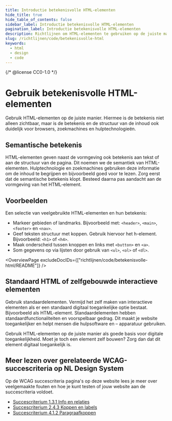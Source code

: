 ```yaml
---
title: Introductie betekenisvolle HTML-elementen
hide_title: true
hide_table_of_contents: false
sidebar_label: Introductie betekenisvolle HTML-elementen
pagination_label: Introductie betekenisvolle HTML-elementen
description: Richtlijnen om HTML-elementen te gebruiken op de juiste manier.
slug: /richtlijnen/code/betekenisvolle-html
keywords:
  - html
  - design
  - code
---
```


{/* @license CC0-1.0 */}


# Gebruik betekenisvolle HTML-elementen

Gebruik HTML-elementen op de juiste manier. Hiermee is de betekenis niet alleen zichtbaar, maar is de betekenis en de structuur van de inhoud ook duidelijk voor browsers, zoekmachines en hulptechnologieën.

## Semantische betekenis

HTML-elementen geven naast de vormgeving ook betekenis aan tekst of aan de structuur van de pagina. Dit noemen we de semantiek van HTML-elementen. Hulptechnologie en zoekmachines gebruiken deze informatie om de inhoud te begrijpen en bijvoorbeeld goed voor te lezen. Zorg eerst dat de semantische betekenis klopt. Besteed daarna pas aandacht aan de vormgeving van het HTML-element.

## Voorbeelden

Een selectie van veelgebruikte HTML-elementen en hun betekenis:

- Markeer gebieden of landmarks. Bijvoorbeeld met: `<header>`, `<main>`, `<footer>` en `<nav>`.
- Geef teksten structuur met koppen. Gebruik hiervoor het h-element. Bijvoorbeeld: `<h1>` of `<h4>`.
- Maak onderscheid tussen knoppen en links met `<button>` en `<a>`.
- Som gegevens op via lijsten door gebruik van `<ul>`, `<ol>` of `<dl>`.

<OverviewPage excludeDocIDs={["richtlijnen/code/betekenisvolle-html/README"]} />

## Standaard HTML of zelfgebouwde interactieve elementen

Gebruik standaardelementen. Vermijd het zelf maken van interactieve elementen als er een standaard digitaal toegankelijke optie bestaat. Bijvoorbeeld als HTML-element. Standaardelementen hebben standaardfunctionaliteiten en voorspelbaar gedrag. Dit maakt je website toegankelijker en helpt mensen die hulpsoftware en – apparatuur gebruiken.

Gebruik HTML-elementen op de juiste manier als goede basis voor digitale toegankelijkheid. Moet je toch een element zelf bouwen? Zorg dan dat dit element digitaal toegankelijk is.

## Meer lezen over gerelateerde WCAG-succescriteria op NL Design System

Op de WCAG succescriteria pagina's op deze website lees je meer over veelgemaakte fouten en hoe je kunt testen of jouw website aan de succescriteria voldoet.

- [Succescriterium 1.3.1 Info en relaties](https://nldesignsystem.nl/wcag/1.3.1)
- [Succescriterium 2.4.3 Koppen en labels](https://nldesignsystem.nl/wcag/2.4.3)
- [Succescriterium 4.1.2 Paragraafkoppen](https://nldesignsystem.nl/wcag/4.1.2)

<FooterInfo />
